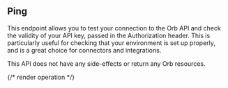## Ping

This endpoint allows you to test your connection to the Orb API and check the validity of your API key, passed in
the Authorization header. This is particularly useful for checking that your environment is set up properly, and is
a great choice for connectors and integrations.

This API does not have any side-effects or return any Orb resources.

{/* render operation */}
